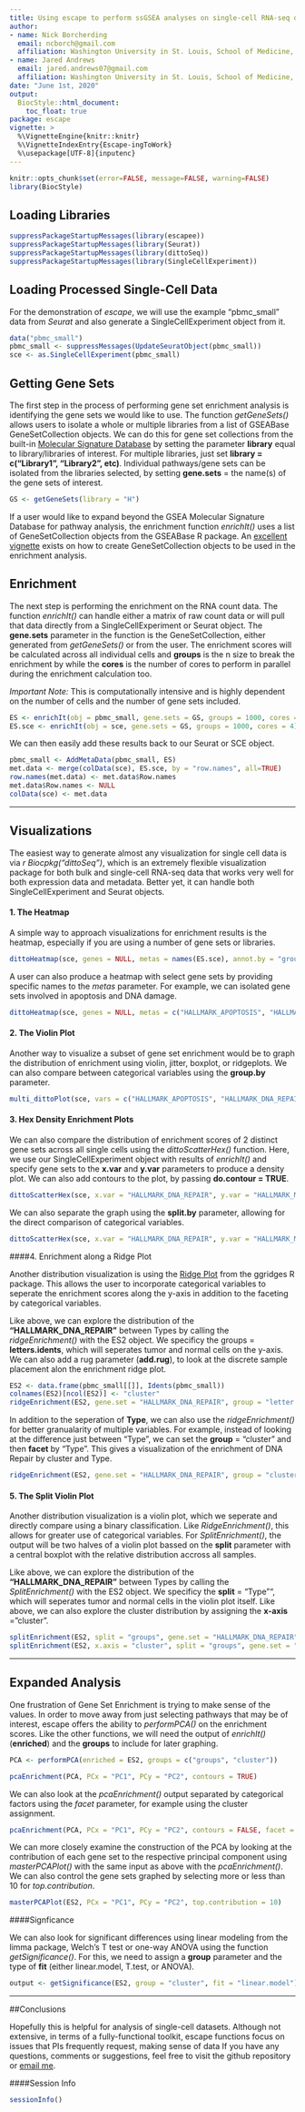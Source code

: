 ```yaml
---
title: Using escape to perform ssGSEA analyses on single-cell RNA-seq data.
author: 
- name: Nick Borcherding
  email: ncborch@gmail.com
  affiliation: Washington University in St. Louis, School of Medicine, St. Louis, MO, USA
- name: Jared Andrews
  email: jared.andrews07@gmail.com
  affiliation: Washington University in St. Louis, School of Medicine, St. Louis, MO, USA
date: "June 1st, 2020"
output:
  BiocStyle::html_document:
    toc_float: true
package: escape
vignette: >
  %\VignetteEngine{knitr::knitr}
  %\VignetteIndexEntry{Escape-ingToWork}
  %\usepackage[UTF-8]{inputenc}
---
```


```r
knitr::opts_chunk$set(error=FALSE, message=FALSE, warning=FALSE)
library(BiocStyle)
```

## Loading Libraries

```r
suppressPackageStartupMessages(library(escapee))
suppressPackageStartupMessages(library(Seurat))
suppressPackageStartupMessages(library(dittoSeq))
suppressPackageStartupMessages(library(SingleCellExperiment))
```

## Loading Processed Single-Cell Data

For the demonstration of *escape*, we will use the example "pbmc_small" data from *Seurat* and also generate a SingleCellExperiment object from it.

```r
data("pbmc_small")
pbmc_small <- suppressMessages(UpdateSeuratObject(pbmc_small))
sce <- as.SingleCellExperiment(pbmc_small)
```

## Getting Gene Sets

The first step in the process of performing gene set enrichment analysis is identifying the gene sets we would like to use. The function *getGeneSets()* allows users to isolate a whole or multiple libraries from a list of GSEABase GeneSetCollection objects. We can do this for gene set collections from the built-in [Molecular Signature Database](https://www.gsea-msigdb.org/gsea/msigdb/search.jsp) by setting the parameter **library** equal to library/libraries of interest. For multiple libraries, just set **library = c("Library1", "Library2", etc)**. Individual pathways/gene sets can be isolated from the libraries selected, by setting **gene.sets** = the name(s) of the gene sets of interest. 

```r
GS <- getGeneSets(library = "H")
```

If a user would like to expand beyond the GSEA Molecular Signature Database for pathway analysis, the enrichment function *enrichIt()* uses a list of GeneSetCollection objects from the GSEABase R package. An [excellent vignette](https://www.bioconductor.org/packages/devel/bioc/vignettes/GSEABase/inst/doc/GSEABase.pdf) exists on how to create GeneSetCollection objects to be used in the enrichment analysis.

## Enrichment

The next step is performing the enrichment on the RNA count data. The function *enrichIt()* can handle either a matrix of raw count data or will pull that data directly from a SingleCellExperiment or Seurat object. The **gene.sets** parameter in the function is the GeneSetCollection, either generated from *getGeneSets()* or from the user. The enrichment scores will be calculated across all individual cells and **groups** is the n size to break the enrichment by while the **cores** is the number of cores to perform in parallel during the enrichment calculation too. 

*Important Note:* This is computationally intensive and is highly dependent on the number of cells and the number of gene sets included.

```r
ES <- enrichIt(obj = pbmc_small, gene.sets = GS, groups = 1000, cores = 4)
ES.sce <- enrichIt(obj = sce, gene.sets = GS, groups = 1000, cores = 4)
```

We can then easily add these results back to our Seurat or SCE object.

```r
pbmc_small <- AddMetaData(pbmc_small, ES)
met.data <- merge(colData(sce), ES.sce, by = "row.names", all=TRUE)
row.names(met.data) <- met.data$Row.names
met.data$Row.names <- NULL
colData(sce) <- met.data
```

****

## Visualizations

The easiest way to generate almost any visualization for single cell data is via *r Biocpkg("dittoSeq")*, which is an extremely flexible visualization package for both bulk and single-cell RNA-seq data that works very well for both expression data and metadata. Better yet, it can handle both SingleCellExperiment and Seurat objects.

#### 1. The Heatmap
A simple way to approach visualizations for enrichment results is the heatmap, especially if you are using a number of gene sets or libraries. 

```r
dittoHeatmap(sce, genes = NULL, metas = names(ES.sce), annot.by = "groups", fontsize = 7, cluster_cols = TRUE)
```

A user can also produce a heatmap with select gene sets by providing specific names to the *metas* parameter. For example, we can isolated gene sets involved in apoptosis and DNA damage.

```r
dittoHeatmap(sce, genes = NULL, metas = c("HALLMARK_APOPTOSIS", "HALLMARK_DNA_REPAIR", "HALLMARK_P53_PATHWAY"), annot.by = "groups", fontsize = 7)
```

#### 2. The Violin Plot

Another way to visualize a subset of gene set enrichment would be to graph the distribution of enrichment using violin, jitter, boxplot, or ridgeplots. We can also compare between categorical variables using the **group.by** parameter.

```r
multi_dittoPlot(sce, vars = c("HALLMARK_APOPTOSIS", "HALLMARK_DNA_REPAIR", "HALLMARK_P53_PATHWAY"), group.by = "groups", plots = c("jitter", "vlnplot", "boxplot"), ylab = "Enrichment Scores", theme = theme_classic() + theme(plot.title = element_text(size = 10)))
```


#### 3. Hex Density Enrichment Plots

We can also compare the distribution of enrichment scores of 2 distinct gene sets across all single cells using the *dittoScatterHex()* function. Here, we use our SingleCellExperiment object with results of *enrichIt()* and specify gene sets to the **x.var** and **y.var** parameters to produce a density plot. We can also add contours to the plot, by passing **do.contour = TRUE**. 

```r
dittoScatterHex(sce, x.var = "HALLMARK_DNA_REPAIR", y.var = "HALLMARK_MTORC1_SIGNALING", do.contour = TRUE, min.color = "#0348A6", max.color = "#FF4B20")
```

We can also separate the graph using the **split.by** parameter, allowing for the direct comparison of categorical variables.

```r
dittoScatterHex(sce, x.var = "HALLMARK_DNA_REPAIR", y.var = "HALLMARK_MTORC1_SIGNALING", do.contour = TRUE, min.color = "#0348A6", max.color = "#FF4B20", split.by = "groups")
```


####4. Enrichment along a Ridge Plot

Another distribution visualization is using the [Ridge Plot](https://cran.r-project.org/web/packages/ggridges/vignettes/introduction.html) from the ggridges R package. This allows the user to incorporate categorical variables to seperate the enrichment scores along the y-axis in addition to the faceting by categorical variables. 

Like above, we can explore the distribution of the **"HALLMARK_DNA_REPAIR"** between Types by calling the *ridgeEnrichment()* with the ES2 object. We specificy the groups = **letters.idents**, which will seperates tumor and normal cells on the y-axis. We can also add a rug parameter (**add.rug**), to look at the discrete sample placement alon the enrichment ridge plot. 

```r
ES2 <- data.frame(pbmc_small[[]], Idents(pbmc_small))
colnames(ES2)[ncol(ES2)] <- "cluster"
ridgeEnrichment(ES2, gene.set = "HALLMARK_DNA_REPAIR", group = "letter.idents", add.rug = TRUE)
```

In addition to the seperation of **Type**, we can also use the *ridgeEnrichment()* for better granualarity of multiple variables. For example, instead of looking at the difference just between "Type", we can set the **group** = "cluster" and then **facet** by "Type". This gives a visualization of the enrichment of DNA Repair by cluster and Type.

```r
ridgeEnrichment(ES2, gene.set = "HALLMARK_DNA_REPAIR", group = "cluster", facet = "letter.idents", add.rug = TRUE)
```

#### 5. The Split Violin Plot

Another distribution visualization is a violin plot, which we seperate and directly compare using a binary classification. Like *RidgeEnrichment()*, this allows for greater use of categorical variables. For *SplitEnrichment()*, the output will be two halves of a violin plot bassed on the **split** parameter with a central boxplot with the relative distribution accross all samples. 

Like above, we can explore the distribution of the **"HALLMARK_DNA_REPAIR"** between Types by calling the *SplitEnrichment()* with the ES2 object. We specificy the **split** = "Type"", which will seperates tumor and normal cells in the violin plot itself. Like above, we can also explore the cluster distribution by assigning the **x-axis** = "cluster".

```r
splitEnrichment(ES2, split = "groups", gene.set = "HALLMARK_DNA_REPAIR")
splitEnrichment(ES2, x.axis = "cluster", split = "groups", gene.set = "HALLMARK_DNA_REPAIR")
```

***

## Expanded Analysis

One frustration of Gene Set Enrichment is trying to make sense of the values. In order to move away from just selecting pathways that may be of interest, escape offers the ability to *performPCA()* on the enrichment scores. Like the other functions, we will need the output of *enrichIt()* (**enriched**) and the **groups** to include for later graphing.

```r
PCA <- performPCA(enriched = ES2, groups = c("groups", "cluster"))
```

```r
pcaEnrichment(PCA, PCx = "PC1", PCy = "PC2", contours = TRUE)
```

We can also look at the *pcaEnrichment()* output separated by categorical factors using the *facet* parameter, for example using the cluster assignment.

```r
pcaEnrichment(PCA, PCx = "PC1", PCy = "PC2", contours = FALSE, facet = "cluster") 
```

We can more closely examine the construction of the PCA by looking at the contribution of each gene set to the respective principal component using *masterPCAPlot()* with the same input as above with the *pcaEnrichment()*. We can also control the gene sets graphed by selecting more or less than 10 for *top.contribution*. 

```r
masterPCAPlot(ES2, PCx = "PC1", PCy = "PC2", top.contribution = 10)
```


####Signficance

We can also look for significant differences using linear modeling from the limma package, Welch's T test or one-way ANOVA using the function *getSignificance()*. For this, we need to assign a **group** parameter and the type of **fit** (either linear.model, T.test, or ANOVA).

```r
output <- getSignificance(ES2, group = "cluster", fit = "linear.model")
```

***

##Conclusions

Hopefully this is helpful for analysis of single-cell datasets. Although not extensive, in terms of a fully-functional toolkit, escape functions focus on issues that PIs frequently request, making sense of data If you have any questions, comments or suggestions, feel free to visit the github repository or [email me](mailto:ncborch@gmail.com).

####Session Info

```r
sessionInfo()
```
